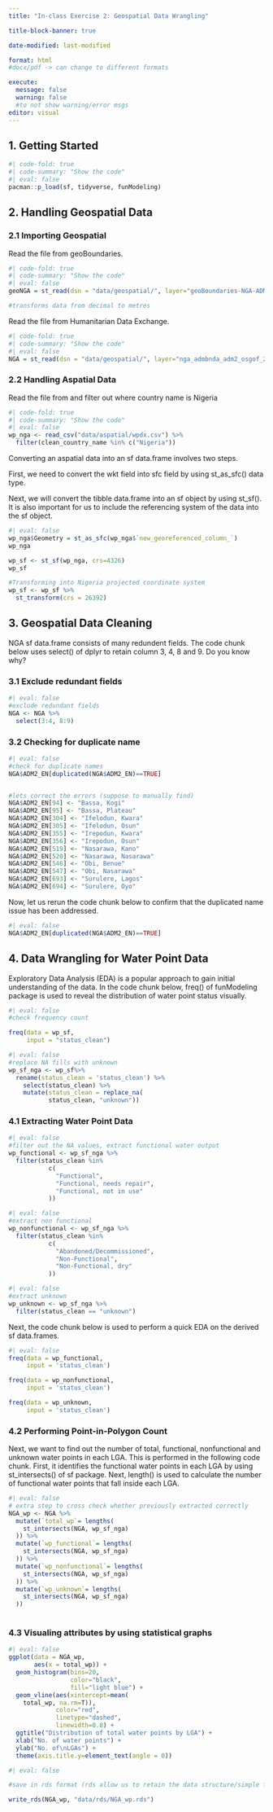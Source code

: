 ```yaml
---
title: "In-class Exercise 2: Geospatial Data Wrangling"

title-block-banner: true

date-modified: last-modified

format: html  
#docx/pdf -> can change to different formats

execute: 
  message: false
  warning: false
  #to not show warning/error msgs
editor: visual
---
```


## 1. Getting Started

```r
#| code-fold: true
#| code-summary: "Show the code"
#| eval: false
pacman::p_load(sf, tidyverse, funModeling)
```

## 2. Handling Geospatial Data

### 2.1 Importing Geospatial

Read the file from geoBoundaries.

```r
#| code-fold: true
#| code-summary: "Show the code"
#| eval: false
geoNGA = st_read(dsn = "data/geospatial/", layer="geoBoundaries-NGA-ADM2")%>%st_transform(crs=26392)

#transforms data from decimal to metres

```

Read the file from Humanitarian Data Exchange.

```r
#| code-fold: true
#| code-summary: "Show the code"
#| eval: false
NGA = st_read(dsn = "data/geospatial/", layer="nga_admbnda_adm2_osgof_20190417")%>%st_transform(crs=26392)
```

### 2.2 Handling Aspatial Data

Read the file from and filter out where country name is Nigeria

```r
#| code-fold: true
#| code-summary: "Show the code"
#| eval: false
wp_nga <- read_csv("data/aspatial/wpdx.csv") %>%
  filter(clean_country_name %in% c("Nigeria"))

```

Converting an aspatial data into an sf data.frame involves two steps.

First, we need to convert the wkt field into sfc field by using st_as_sfc() data type.

Next, we will convert the tibble data.frame into an sf object by using st_sf(). It is also important for us to include the referencing system of the data into the sf object.

```r
#| eval: false
wp_nga$Geometry = st_as_sfc(wp_nga$`new_georeferenced_column_`)
wp_nga

wp_sf <- st_sf(wp_nga, crs=4326)
wp_sf

#Transforming into Nigeria projected coordinate system
wp_sf <- wp_sf %>%
  st_transform(crs = 26392)
```

## 3. Geospatial Data Cleaning

NGA sf data.frame consists of many redundent fields. The code chunk below uses select() of dplyr to retain column 3, 4, 8 and 9. Do you know why?

### 3.1 Exclude redundant fields

```r
#| eval: false
#exclude redundant fields
NGA <- NGA %>%
  select(3:4, 8:9)
```

### 3.2 Checking for duplicate name

```r
#| eval: false
#check for duplicate names
NGA$ADM2_EN[duplicated(NGA$ADM2_EN)==TRUE]


#lets correct the errors (suppose to manually find)
NGA$ADM2_EN[94] <- "Bassa, Kogi"
NGA$ADM2_EN[95] <- "Bassa, Plateau"
NGA$ADM2_EN[304] <- "Ifelodun, Kwara"
NGA$ADM2_EN[305] <- "Ifelodun, Osun"
NGA$ADM2_EN[355] <- "Irepodun, Kwara"
NGA$ADM2_EN[356] <- "Irepodun, Osun"
NGA$ADM2_EN[519] <- "Nasarawa, Kano"
NGA$ADM2_EN[520] <- "Nasarawa, Nasarawa"
NGA$ADM2_EN[546] <- "Obi, Benue"
NGA$ADM2_EN[547] <- "Obi, Nasarawa"
NGA$ADM2_EN[693] <- "Surulere, Lagos"
NGA$ADM2_EN[694] <- "Surulere, Oyo"

```

Now, let us rerun the code chunk below to confirm that the duplicated name issue has been addressed.

```r
#| eval: false
NGA$ADM2_EN[duplicated(NGA$ADM2_EN)==TRUE]
```

## 4. Data Wrangling for Water Point Data

Exploratory Data Analysis (EDA) is a popular approach to gain initial understanding of the data. In the code chunk below, freq() of funModeling package is used to reveal the distribution of water point status visually.

```r
#| eval: false
#check frequency count

freq(data = wp_sf,
     input = "status_clean")
```

```r
#| eval: false
#replace NA fills with unknown
wp_sf_nga <- wp_sf%>%
  rename(status_clean = 'status_clean') %>%
    select(status_clean) %>%
    mutate(status_clean = replace_na(
           status_clean, "unknown"))
```

### 4.1 Extracting Water Point Data

```r
#| eval: false
#filter out the NA values, extract functional water output
wp_functional <- wp_sf_nga %>%
  filter(status_clean %in%
           c(
             "Functional",
             "Functional, needs repair",
             "Functional, not in use"
           ))
```

```r
#| eval: false
#extract non functional
wp_nonfunctional <- wp_sf_nga %>%
  filter(status_clean %in%
           c(
             "Abandoned/Decommissioned",
             "Non-Functional",
             "Non-Functional, dry"
           ))
```

```r
#| eval: false
#extract unknown
wp_unknown <- wp_sf_nga %>%
  filter(status_clean == "unknown")
```

Next, the code chunk below is used to perform a quick EDA on the derived sf data.frames.

```r
#| eval: false
freq(data = wp_functional,
     input = 'status_clean')

freq(data = wp_nonfunctional,
     input = 'status_clean')

freq(data = wp_unknown,
     input = 'status_clean')

```

### 4.2 Performing Point-in-Polygon Count

Next, we want to find out the number of total, functional, nonfunctional and unknown water points in each LGA. This is performed in the following code chunk. First, it identifies the functional water points in each LGA by using st_intersects() of sf package. Next, length() is used to calculate the number of functional water points that fall inside each LGA.

```r
#| eval: false
# extra step to cross check whether previously extracted correctly
NGA_wp <- NGA %>%
  mutate(`total_wp`= lengths(
    st_intersects(NGA, wp_sf_nga)
  )) %>%
  mutate(`wp_functional`= lengths(
    st_intersects(NGA, wp_sf_nga)
  )) %>%
  mutate(`wp_nonfunctional`= lengths(
    st_intersects(NGA, wp_sf_nga)
  )) %>%
  mutate(`wp_unknown`= lengths(
    st_intersects(NGA, wp_sf_nga)
  ))
  
```

### 4.3 Visualing attributes by using statistical graphs

```r
#| eval: false
ggplot(data = NGA_wp,
       aes(x = total_wp)) + 
  geom_histogram(bins=20,
                 color="black",
                 fill="light blue") +
  geom_vline(aes(xintercept=mean(
    total_wp, na.rm=T)),
             color="red", 
             linetype="dashed", 
             linewidth=0.8) +
  ggtitle("Distribution of total water points by LGA") +
  xlab("No. of water points") +
  ylab("No. of\nLGAs") +
  theme(axis.title.y=element_text(angle = 0))

```

```r
#| eval: false

#save in rds format (rds allow us to retain the data structure/simple feature with the data properties)

write_rds(NGA_wp, "data/rds/NGA_wp.rds")

```

